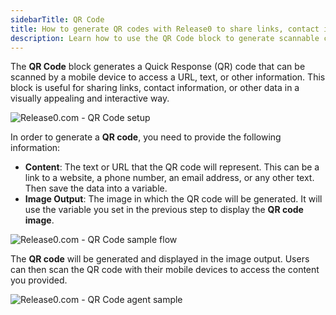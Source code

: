 ```yaml
---
sidebarTitle: QR Code
title: How to generate QR codes with Release0 to share links, contact info, or custom content in your chatbot agent
description: Learn how to use the QR Code block to generate scannable codes for sharing links and information in your chatbot agent.
---
```


The **QR Code** block generates a Quick Response (QR) code that can be scanned by a mobile device to access a URL, text, or other information. This block is useful for sharing links, contact information, or other data in a visually appealing and interactive way.

<Frame style={{ maxWidth: '600px' }}>
  <img src="/images/blocks/integrations/qr-code/qrcode-setup.png" alt="Release0.com - QR Code setup" />
</Frame>

In order to generate a **QR code**, you need to provide the following information:
- **Content**: The text or URL that the QR code will represent. This can be a link to a website, a phone number, an email address, or any other text. Then save the data into a variable.
- **Image Output**: The image in which the QR code will be generated. It will use the variable you set in the previous step to display the **QR code image**.

<Frame style={{ maxWidth: '800px' }}>
  <img src="/images/blocks/integrations/qr-code/qr-code-sample.png" alt="Release0.com - QR Code sample flow" />
</Frame>

The **QR code** will be generated and displayed in the image output. Users can then scan the QR code with their mobile devices to access the content you provided.

<Frame style={{ maxWidth: '400px' }}>
  <img src="/images/blocks/integrations/qr-code/qr-code-agent.png" alt="Release0.com - QR Code agent sample" />
</Frame>